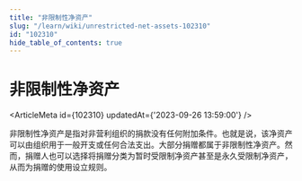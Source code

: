 ```yaml
---
title: "非限制性净资产"
slug: "/learn/wiki/unrestricted-net-assets-102310"
id: "102310"
hide_table_of_contents: true
---
```



# 非限制性净资产

<ArticleMeta id={102310} updatedAt={'2023-09-26 13:59:00'} />
<div className='border-solid border-b border-t-0 my-4 border-[var(--ifm-color-gray-300)]' />

非限制性净资产是指对非营利组织的捐款没有任何附加条件。也就是说，该净资产可以由组织用于一般开支或任何合法支出。大部分捐赠都属于非限制性净资产。然而，捐赠人也可以选择将捐赠分类为暂时受限制净资产甚至是永久受限制净资产，从而为捐赠的使用设立规则。
